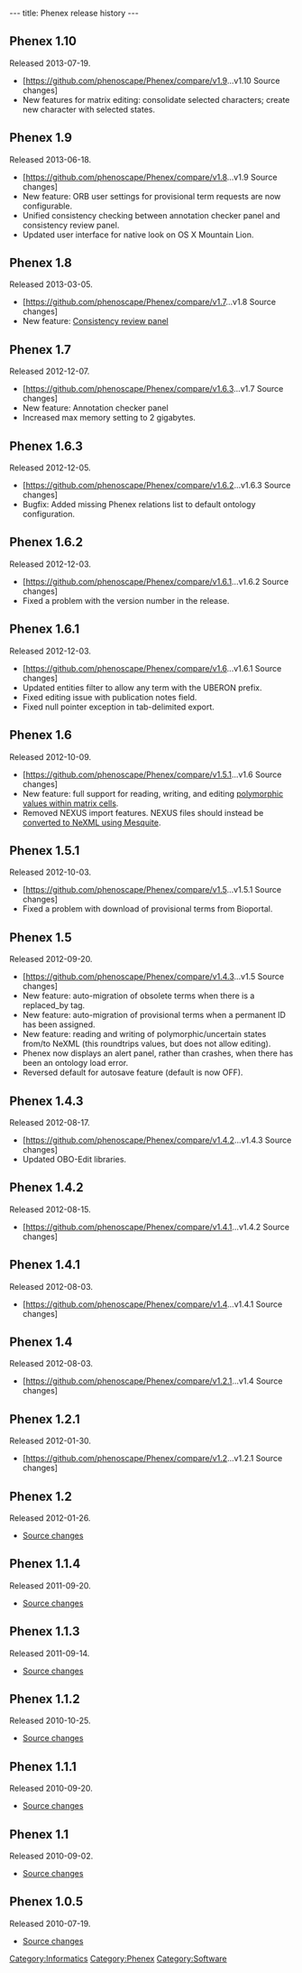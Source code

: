 ---
title: Phenex release history
---

{{StatusBox|''This page is outdated, obsolete and kept here solely for archival purposes. [https://github.com/phenoscape/Phenex/releases Phenex releases] are now kept in Github.''}}

==Phenex 1.10==
Released 2013-07-19.
* [https://github.com/phenoscape/Phenex/compare/v1.9...v1.10 Source changes]
* New features for matrix editing: consolidate selected characters; create new character with selected states.

==Phenex 1.9==
Released 2013-06-18.
* [https://github.com/phenoscape/Phenex/compare/v1.8...v1.9 Source changes]
* New feature: ORB user settings for provisional term requests are now configurable.
* Unified consistency checking between annotation checker panel and consistency review panel.
* Updated user interface for native look on OS X Mountain Lion.

==Phenex 1.8==
Released 2013-03-05.
* [https://github.com/phenoscape/Phenex/compare/v1.7...v1.8 Source changes]
* New feature: [[Phenex#Consistency_Review_panel|Consistency review panel]]

==Phenex 1.7==
Released 2012-12-07.
* [https://github.com/phenoscape/Phenex/compare/v1.6.3...v1.7 Source changes]
* New feature: Annotation checker panel
* Increased max memory setting to 2 gigabytes.

==Phenex 1.6.3==
Released 2012-12-05.
* [https://github.com/phenoscape/Phenex/compare/v1.6.2...v1.6.3 Source changes]
* Bugfix: Added missing Phenex relations list to default ontology configuration.

==Phenex 1.6.2==
Released 2012-12-03.
* [https://github.com/phenoscape/Phenex/compare/v1.6.1...v1.6.2 Source changes]
* Fixed a problem with the version number in the release.

==Phenex 1.6.1==
Released 2012-12-03.
* [https://github.com/phenoscape/Phenex/compare/v1.6...v1.6.1 Source changes]
* Updated entities filter to allow any term with the UBERON prefix.
* Fixed editing issue with publication notes field.
* Fixed null pointer exception in tab-delimited export.

==Phenex 1.6==
Released 2012-10-09.
* [https://github.com/phenoscape/Phenex/compare/v1.5.1...v1.6 Source changes]
* New feature: full support for reading, writing, and editing [[Phenex#Entering_polymorphic_or_uncertain_state_values|polymorphic values within matrix cells]].
* Removed NEXUS import features. NEXUS files should instead be [[Phenex#Importing_data_from_a_NEXUS_file|converted to NeXML using Mesquite]].

==Phenex 1.5.1==
Released 2012-10-03.
* [https://github.com/phenoscape/Phenex/compare/v1.5...v1.5.1 Source changes]
* Fixed a problem with download of provisional terms from Bioportal.

==Phenex 1.5==
Released 2012-09-20.
* [https://github.com/phenoscape/Phenex/compare/v1.4.3...v1.5 Source changes]
* New feature: auto-migration of obsolete terms when there is a replaced_by tag.
* New feature: auto-migration of provisional terms when a permanent ID has been assigned.
* New feature: reading and writing of polymorphic/uncertain states from/to NeXML (this roundtrips values, but does not allow editing).
* Phenex now displays an alert panel, rather than crashes, when there has been an ontology load error.
* Reversed default for autosave feature (default is now OFF).

==Phenex 1.4.3==
Released 2012-08-17.
* [https://github.com/phenoscape/Phenex/compare/v1.4.2...v1.4.3 Source changes]
* Updated OBO-Edit libraries.

==Phenex 1.4.2==
Released 2012-08-15.
* [https://github.com/phenoscape/Phenex/compare/v1.4.1...v1.4.2 Source changes]

==Phenex 1.4.1==
Released 2012-08-03.
* [https://github.com/phenoscape/Phenex/compare/v1.4...v1.4.1 Source changes]

==Phenex 1.4==
Released 2012-08-03.
* [https://github.com/phenoscape/Phenex/compare/v1.2.1...v1.4 Source changes]

==Phenex 1.2.1==
Released 2012-01-30.
* [https://github.com/phenoscape/Phenex/compare/v1.2...v1.2.1 Source changes]

==Phenex 1.2==
Released 2012-01-26.
* [https://github.com/phenoscape/Phenex/compare/v1.1.4…v1.2 Source changes]

==Phenex 1.1.4==
Released 2011-09-20.
* [https://github.com/phenoscape/Phenex/compare/v1.1.3…v1.1.4 Source changes]

==Phenex 1.1.3==
Released 2011-09-14.
* [https://github.com/phenoscape/Phenex/compare/v1.1.2…v1.1.3 Source changes]

==Phenex 1.1.2==
Released 2010-10-25.
* [https://github.com/phenoscape/Phenex/compare/v1.1.1…v1.1.2 Source changes]

==Phenex 1.1.1==
Released 2010-09-20.
* [https://github.com/phenoscape/Phenex/compare/v1.1…v1.1.1 Source changes]

==Phenex 1.1==
Released 2010-09-02.
* [https://github.com/phenoscape/Phenex/compare/v1.0.5…v1.1 Source changes]

==Phenex 1.0.5==
Released 2010-07-19.
* [https://github.com/phenoscape/Phenex/compare/v1.0.4…v1.0.5 Source changes]

[[Category:Informatics]]
[[Category:Phenex]]
[[Category:Software]]